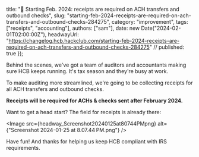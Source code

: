   title: "📃 Starting Feb. 2024: receipts are required on ACH transfers and outbound checks",
  slug: "starting-feb-2024-receipts-are-required-on-ach-transfers-and-outbound-checks-284275",
  category: "improvement",
  tags: ["receipts", "accounting"],
  authors: ["sam"],
  date: new Date("2024-02-01T02:00:00Z"),
  headwayUrl: "https://changelog.hcb.hackclub.com/starting-feb-2024-receipts-are-required-on-ach-transfers-and-outbound-checks-284275" // published: true
});

Behind the scenes, we've got a team of auditors and accountants making sure HCB keeps running. It's tax season and they're busy at work.

To make auditing more streamlined, we're going to be collecting receipts for all ACH transfers and outbound checks.

**Receipts will be required for ACHs & checks sent after February 2024.**

Want to get a head start? The field for receipts is already there:


      
<Image src={headway_Screenshot20240125at80744PMpng} alt={"Screenshot 2024-01-25 at 8.07.44 PM.png"} />


Have fun! And thanks for helping us keep HCB compliant with IRS requirements.
